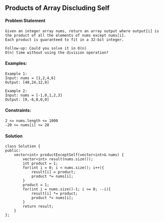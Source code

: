## Products of Array Discluding Self

#### Problem Statement
```
Given an integer array nums, return an array output where output[i] is the product of all the elements of nums except nums[i].
Each product is guaranteed to fit in a 32-bit integer.

Follow-up: Could you solve it in O(n)
O(n) time without using the division operation?
```

#### Examples:
```
Example 1:
Input: nums = [1,2,4,6]
Output: [48,24,12,8]

Example 2:
Input: nums = [-1,0,1,2,3]
Output: [0,-6,0,0,0]
```
#### Constraints:
```
2 <= nums.length <= 1000
-20 <= nums[i] <= 20
```
#### Solution
```
class Solution {
public:
    vector<int> productExceptSelf(vector<int>& nums) {
        vector<int> result(nums.size());
        int product = 1;
        for(int i = 0; i < nums.size(); i++){
            result[i] = product;
            product *= nums[i];
        }
        product = 1;
        for(int i = nums.size()-1; i >= 0; --i){
            result[i] *= product;
            product *= nums[i];
        }
        return result;
    }
};
```